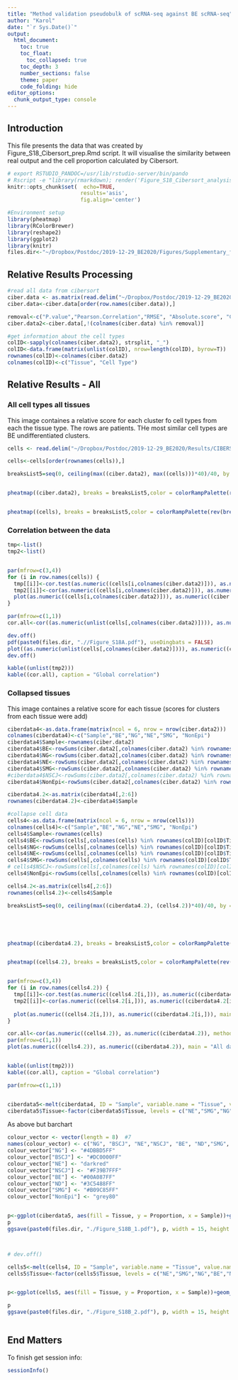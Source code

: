 ```yaml
---
title: "Method validation pseudobulk of scRNA-seq against BE scRNA-seq"
author: "Karol"
date: "`r Sys.Date()`"
output: 
  html_document:
    toc: true
    toc_float:
      toc_collapsed: true
    toc_depth: 3
    number_sections: false
    theme: paper
    code_folding: hide
editor_options: 
  chunk_output_type: console
---
```


## Introduction

This file presents the data that was created by Figure_S18_Cibersort_prep.Rmd script. It will visualise the similarity between real output and the cell proportion calculated by Cibersort.


```r
# export RSTUDIO_PANDOC=/usr/lib/rstudio-server/bin/pando
# Rscript -e "library(rmarkdown); render('Figure_S18_Cibersort_analysis.Rmd')"
knitr::opts_chunk$set(	echo=TRUE,
                       results='asis',
                       fig.align='center')
```

```r
#Environment setup
library(pheatmap)
library(RColorBrewer)
library(reshape2)
library(ggplot2)
library(knitr)
files.dir<-"~/Dropbox/Postdoc/2019-12-29_BE2020/Figures/Supplementary_figures/S18/"
```


## Relative Results Processing

```r
#read all data from cibersort
ciber.data <- as.matrix(read.delim("~/Dropbox/Postdoc/2019-12-29_BE2020/Results/CIBERSORT/OUT_all/CIBERSORT-Results.txt", row.names = 1))
ciber.data<-ciber.data[order(row.names(ciber.data)),]

removal<-c("P.value","Pearson.Correlation","RMSE", "Absolute.score", "Correlation" )
ciber.data2<-ciber.data[,!(colnames(ciber.data) %in% removal)]

#get information about the cell types
colID<-sapply(colnames(ciber.data2), strsplit, "_")
colID<-data.frame(matrix(unlist(colID), nrow=length(colID), byrow=T))
rownames(colID)<-colnames(ciber.data2)
colnames(colID)<-c("Tissue", "Cell Type")


```

## Relative Results - All

### All cell types all tissues

This image containes a relative score for each cluster fo cell types from each the tissue type. The rows are patients. THe most similar cell types are BE undifferentiated clusters.

```r

cells <- read.delim("~/Dropbox/Postdoc/2019-12-29_BE2020/Results/CIBERSORT/Cell_proportions_all.txt", row.names = 1)

cells<-cells[order(rownames(cells)),]

breaksList5=seq(0, ceiling(max((ciber.data2), max((cells)))*40)/40, by = 0.025)


pheatmap((ciber.data2), breaks = breaksList5,color = colorRampPalette(rev(brewer.pal(n = 7, name = "RdYlBu")))(length(breaksList5)), main = "(Relative score)", cluster_rows = FALSE, cluster_cols = FALSE)


pheatmap((cells), breaks = breaksList5,color = colorRampPalette(rev(brewer.pal(n = 7, name = "RdYlBu")))(length(breaksList5)), main = "(true proportion)", cluster_rows = FALSE, cluster_cols = FALSE)

```


### Correlation between the data

```r

tmp<-list()
tmp2<-list()


par(mfrow=c(3,4))
for (i in row.names(cells)) {
  tmp[[i]]<-cor.test(as.numeric((cells[i,colnames(ciber.data2)])), as.numeric((ciber.data2[i,])), method = "pearson", exact = FALSE)
  tmp2[[i]]<-cor(as.numeric((cells[i,colnames(ciber.data2)])), as.numeric((ciber.data2[i,])), method = "pearson")
  plot(as.numeric((cells[i,colnames(ciber.data2)])), as.numeric((ciber.data2[i,])), main = i, ylab = "(Cibersort data)", xlab = "(Real proportion)", xlim = c(0,max(as.numeric((cells[i,])), as.numeric((ciber.data2[i,])))+0.1), ylim = c(0,max(as.numeric((cells[i,])), as.numeric((ciber.data2[i,])))+0.1))
}

par(mfrow=c(1,1))
cor.all<-cor((as.numeric(unlist(cells[,colnames(ciber.data2)]))), as.numeric((ciber.data2)), method = "pearson")

dev.off()
pdf(paste0(files.dir, ".//Figure_S18A.pdf"), useDingbats = FALSE)
plot((as.numeric(unlist(cells[,colnames(ciber.data2)]))), as.numeric((ciber.data2)), main = "All data", ylab = "(Cibersort data)", xlab = "(Real proportion)", xlim = c(0,max((as.numeric(unlist(cells))), as.numeric((ciber.data2)))+0.1), ylim = c(0,max((as.numeric(unlist(cells))), as.numeric((ciber.data2)))+0.1))
dev.off()

kable((unlist(tmp2)))
kable((cor.all), caption = "Global correlation")


```


### Collapsed tissues

This image containes a relative score for each tissue (scores for clusters from each tissue were add)

```r

ciberdata4<-as.data.frame(matrix(ncol = 6, nrow = nrow(ciber.data2)))
colnames(ciberdata4)<-c("Sample","BE","NG","NE","SMG", "NonEpi")
ciberdata4$Sample<-rownames(ciber.data2)
ciberdata4$BE<-rowSums(ciber.data2[,colnames(ciber.data2) %in% rownames(colID)[colID$Tissue == "BE"]])
ciberdata4$NG<-rowSums(ciber.data2[,colnames(ciber.data2) %in% rownames(colID)[colID$Tissue == "NG"]])
ciberdata4$NE<-rowSums(ciber.data2[,colnames(ciber.data2) %in% rownames(colID)[colID$Tissue == "NE"]])
ciberdata4$SMG<-rowSums(ciber.data2[,colnames(ciber.data2) %in% rownames(colID)[colID$Tissue == "SMG"]])
#ciberdata4$NSCJ<-rowSums(ciber.data2[,colnames(ciber.data2) %in% rownames(colID)[colID$Tissue == "NSCJ"]])
ciberdata4$NonEpi<-rowSums(ciber.data2[,colnames(ciber.data2) %in% rownames(colID)[colID$Tissue == "NonEpi"]])

ciberdata4.2<-as.matrix(ciberdata4[,2:6])
rownames(ciberdata4.2)<-ciberdata4$Sample

#collapse cell data
cells4<-as.data.frame(matrix(ncol = 6, nrow = nrow(cells)))
colnames(cells4)<-c("Sample","BE","NG","NE","SMG", "NonEpi")
cells4$Sample<-rownames(cells)
cells4$BE<-rowSums(cells[,colnames(cells) %in% rownames(colID)[colID$Tissue == "BE"]])
cells4$NG<-rowSums(cells[,colnames(cells) %in% rownames(colID)[colID$Tissue == "NG"]])
cells4$NE<-rowSums(cells[,colnames(cells) %in% rownames(colID)[colID$Tissue == "NE"]])
cells4$SMG<-rowSums(cells[,colnames(cells) %in% rownames(colID)[colID$Tissue == "SMG"]])
# cells4$NSCJ<-rowSums(cells[,colnames(cells) %in% rownames(colID)[colID$Tissue == "NSCJ"]])
cells4$NonEpi<-rowSums(cells[,colnames(cells) %in% rownames(colID)[colID$Tissue == "NonEpi"]])

cells4.2<-as.matrix(cells4[,2:6])
rownames(cells4.2)<-cells4$Sample

breaksList5=seq(0, ceiling(max((ciberdata4.2), (cells4.2))*40)/40, by = 0.025)





pheatmap((ciberdata4.2), breaks = breaksList5,color = colorRampPalette(rev(brewer.pal(n = 7, name = "RdYlBu")))(length(breaksList5)), main = "(Relative score per tissue type)", cluster_rows = FALSE, cluster_cols = FALSE)


pheatmap((cells4.2), breaks = breaksList5,color = colorRampPalette(rev(brewer.pal(n = 7, name = "RdYlBu")))(length(breaksList5)), main = "(true proportion per tissue type)", cluster_rows = FALSE, cluster_cols = FALSE)


par(mfrow=c(3,4))
for (i in row.names(cells4.2)) {
  tmp[[i]]<-cor.test(as.numeric((cells4.2[i,])), as.numeric((ciberdata4.2[i,])), method = "pearson", exact = FALSE)
  tmp2[[i]]<-cor(as.numeric((cells4.2[i,])), as.numeric((ciberdata4.2[i,])), method = "pearson")
  
  plot(as.numeric((cells4.2[i,])), as.numeric((ciberdata4.2[i,])), main = i, ylab = "(Ciberdata)", xlab = "(Real proportion)", xlim = c(0,max(as.numeric((cells4.2[i,])), as.numeric((ciberdata4.2[i,])))+0.1), ylim = c(0,max(as.numeric((cells4.2[i,])), as.numeric((ciberdata4.2[i,])))+0.1))
}

cor.all<-cor(as.numeric((cells4.2)), as.numeric((ciberdata4.2)), method = "pearson")
par(mfrow=c(1,1))
plot(as.numeric((cells4.2)), as.numeric((ciberdata4.2)), main = "All data", ylab = "(Ciberdata)", xlab = "(Real proportion)", xlim = c(0,max(as.numeric((cells4.2)), as.numeric((ciberdata4.2)))+0.1), ylim = c(0,max(as.numeric((cells4.2)), as.numeric((ciberdata4.2)))+0.1))


kable((unlist(tmp2)))
kable((cor.all), caption = "Global correlation")

par(mfrow=c(1,1))


ciberdata5<-melt(ciberdata4, ID = "Sample", variable.name = "Tissue", value.name = "Proportion")
ciberdata5$Tissue<-factor(ciberdata5$Tissue, levels = c("NE","SMG","NG","BE","NonEpi")) #NSCJ","ALL"))
```

As above but barchart

```r
colour_vector <- vector(length = 8)  #7
names(colour_vector) <- c("NG", "BSCJ", "NE","NSCJ", "BE", "ND","SMG", "NonEpi") 
colour_vector["NG"] <- "#4DBBD5FF"
colour_vector["BSCJ"] <- "#DC0000FF"
colour_vector["NE"] <- "darkred"
colour_vector["NSCJ"] <- "#F39B7FFF"
colour_vector["BE"] <- "#00A087FF"
colour_vector["ND"] <- "#3C5488FF"
colour_vector["SMG"] <- "#B09C85FF"
colour_vector["NonEpi"] <- "grey80"


p<-ggplot(ciberdata5, aes(fill = Tissue, y = Proportion, x = Sample))+geom_bar(stat = "identity")+theme_bw()+theme(axis.text.x = element_text(angle  = 90, hjust = 1)) + ggtitle("Tissue Proportion")+scale_fill_manual(values=colour_vector)
p
ggsave(paste0(files.dir, "./Figure_S18B_1.pdf"), p, width = 15, height = 11)



# dev.off()

cells5<-melt(cells4, ID = "Sample", variable.name = "Tissue", value.name = "Proportion")
cells5$Tissue<-factor(cells5$Tissue, levels = c("NE","SMG","NG","BE","NonEpi"))#,"NSCJ", "ALL"))


p<-ggplot(cells5, aes(fill = Tissue, y = Proportion, x = Sample))+geom_bar(stat = "identity")+theme_bw()+theme(axis.text.x = element_text(angle  = 90, hjust = 1)) + ggtitle("True data per tissue")+scale_fill_manual(values=colour_vector)

p
ggsave(paste0(files.dir, "./Figure_S18B_2.pdf"), p, width = 15, height = 11)



```




## End Matters 

To finish get session info:

```r
sessionInfo()
```




